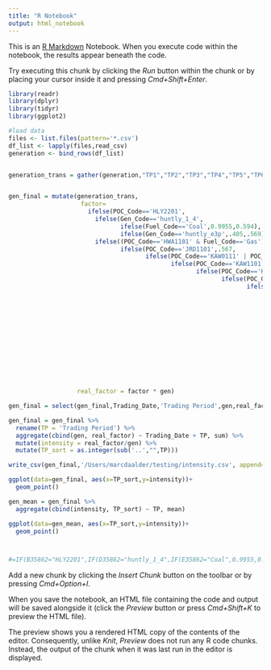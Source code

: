 ```yaml
---
title: "R Notebook"
output: html_notebook
---
```


This is an [R Markdown](http://rmarkdown.rstudio.com) Notebook. When you execute code within the notebook, the results appear beneath the code. 

Try executing this chunk by clicking the *Run* button within the chunk or by placing your cursor inside it and pressing *Cmd+Shift+Enter*. 

```r
library(readr)
library(dplyr)
library(tidyr)
library(ggplot2)
```


```r
#load data
files <- list.files(pattern='*.csv')
df_list <- lapply(files,read_csv)
generation <- bind_rows(df_list)


generation_trans = gather(generation,"TP1","TP2","TP3","TP4","TP5","TP6","TP7","TP8","TP9","TP10","TP11","TP12","TP13","TP14","TP15","TP16","TP17","TP18","TP19","TP20","TP21","TP22","TP23","TP24","TP25","TP26","TP27","TP28","TP29","TP30","TP31","TP32","TP33","TP34","TP35","TP36","TP37","TP38","TP39","TP40","TP41","TP42","TP43","TP44","TP45","TP46","TP47","TP48","TP49","TP50",key='Trading Period',value='gen')


gen_final = mutate(generation_trans,
                    factor=
                      ifelse(POC_Code=='HLY2201',
                        ifelse(Gen_Code=='huntly_1_4',
                               ifelse(Fuel_Code=='Coal',0.9955,0.594),
                               ifelse(Gen_Code=='huntly_e3p',.405,.569)),
                        ifelse((POC_Code=='HWA1101' & Fuel_Code=='Gas') | POC_Code=='HWA1102',.502,
                               ifelse(POC_Code=='JRD1101',.567,
                                      ifelse(POC_Code=='KAW0111' | POC_Code=='KAW0112',.06,
                                             ifelse(POC_Code=='KAW1101',.123,
                                                    ifelse(POC_Code=='KIN0112',1.092,
                                                           ifelse(POC_Code=='KOE1101',.307,
                                                                  ifelse(POC_Code=='KPA1101',.502,
                                                                         ifelse(POC_Code=='MKE1101',.567,
                                                                                ifelse(POC_Code=='NAP2201',.063,
                                                                                       ifelse(POC_Code=='NAP2202',.064,
                                                                                              ifelse(POC_Code=='OKI2201',.341,
                                                                                                     ifelse(POC_Code=='PPI2201',.036,
                                                                                                            ifelse(POC_Code=='SFD2201',.573,
                                                                                                                   ifelse(POC_Code=='THI2201',.045,
                                                                                                                          ifelse(POC_Code=='TWH0331' & Fuel_Code=='Gas',.573,
                                                                                                                                 ifelse(POC_Code=='WHI2201',.766,
                                                                                                                                        ifelse(POC_Code=='WKM2201' & Fuel_Code=='Geo',.052,
                                                                                                                                               ifelse(POC_Code=='WRK0331',
                                                                                                                                                      ifelse(Gen_Code=='rotokawa',.084,.055),
                                                                                                                                                      ifelse(POC_Code=='WRK2201',.021,0)))))))))))))))))))),
                   real_factor = factor * gen)

gen_final = select(gen_final,Trading_Date,'Trading Period',gen,real_factor)

gen_final = gen_final %>% 
  rename(TP = 'Trading Period') %>%
  aggregate(cbind(gen, real_factor) ~ Trading_Date + TP, sum) %>%
  mutate(intensity = real_factor/gen) %>%
  mutate(TP_sort = as.integer(sub('..',"",TP)))

write_csv(gen_final,'/Users/marcdaalder/testing/intensity.csv', append=FALSE)

ggplot(data=gen_final, aes(x=TP_sort,y=intensity))+
  geom_point()

gen_mean = gen_final %>%
  aggregate(cbind(intensity, TP_sort) ~ TP, mean)

ggplot(data=gen_mean, aes(x=TP_sort,y=intensity))+
  geom_point()



#=IF(B35862="HLY2201",IF(D35862="huntly_1_4",IF(E35862="Coal",0.9955,0.594),if(D35862="huntly_e3p",0.405,0.569)),IF(B35862="HWA1102",0.502,IF(B35862="JRD1101",0.567,IF(OR(B35862="KAW0111",B35862="KAW0112"),0.06,IF(B35862="KAW1101",0.123,IF(B35862="KIN0112",1.092,If(B35862="KOE1101",0.307,IF(B35862="KPA1101",0.502,IF(B35862="MKE1101",0.567,IF(B35862="NAP2201",0.063,IF(B35862="NAP2202",0.064,IF(B35862="OKI2201",0.341,IF(B35862="PPI2201",0.036,IF(B35862="SFD2201",0.573,IF(B35862="THI2201",0.045,IF(AND(B35862="TWH0331",E35862="Gas"),0.573,IF(B35862="WHI2201",0.766,IF(AND(B35862="WKM2201",E35862="Geo"),0.052,IF(B35862="WRK0331",IF(D35862="rotokawa",0.084,0.055),IF(B35862="WRK2201",0.021,0))))))))))))))))))))
```

Add a new chunk by clicking the *Insert Chunk* button on the toolbar or by pressing *Cmd+Option+I*.

When you save the notebook, an HTML file containing the code and output will be saved alongside it (click the *Preview* button or press *Cmd+Shift+K* to preview the HTML file). 

The preview shows you a rendered HTML copy of the contents of the editor. Consequently, unlike *Knit*, *Preview* does not run any R code chunks. Instead, the output of the chunk when it was last run in the editor is displayed.

